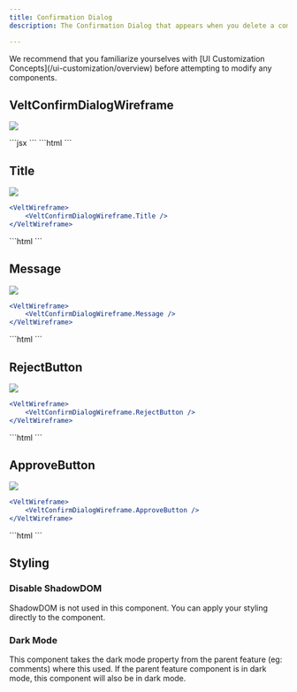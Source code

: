 ```yaml
---
title: Confirmation Dialog
description: The Confirmation Dialog that appears when you delete a comment annotation.

---
```

<Note>
We recommend that you familiarize yourselves with [UI Customization Concepts](/ui-customization/overview) before attempting to modify any components.
</Note>

## VeltConfirmDialogWireframe
![](/images/customization/comments/confirmation-dialog/confirm-dialog-overview.png)

<Tabs>
<Tab title="React / Next.js">
```jsx
<VeltWireframe>
    <VeltConfirmDialogWireframe>
        <VeltConfirmDialogWireframe.Title />
        <VeltConfirmDialogWireframe.Message />
        <VeltConfirmDialogWireframe.RejectButton />
        <VeltConfirmDialogWireframe.ApproveButton />
    </VeltConfirmDialogWireframe>
</VeltWireframe>
```
</Tab>
<Tab title="Other Frameworks">
```html
<velt-wireframe style="display:none;">
    <velt-confirm-dialog-wireframe>
        <velt-confirm-dialog-title-wireframe></velt-confirm-dialog-title-wireframe>
        <velt-confirm-dialog-message-wireframe></velt-confirm-dialog-message-wireframe>
        <velt-confirm-dialog-reject-button-wireframe></velt-confirm-dialog-reject-button-wireframe>
        <velt-confirm-dialog-approve-button-wireframe></velt-confirm-dialog-approve-button-wireframe>
    </velt-confirm-dialog-wireframe>
</velt-wireframe>
```
</Tab>
</Tabs>

## Title
![](/images/customization/comments/confirmation-dialog/confirm-dialog-title.png)
<Tabs>
<Tab title="React / Next.js">
```jsx
<VeltWireframe>
    <VeltConfirmDialogWireframe.Title />
</VeltWireframe>
```
</Tab>
<Tab title="Other Frameworks">
```html
<velt-wireframe style="display:none;">
    <velt-confirm-dialog-title-wireframe></velt-confirm-dialog-title-wireframe>
</velt-wireframe>
```
</Tab>
</Tabs>

## Message
![](/images/customization/comments/confirmation-dialog/confirm-dialog-message.png)
<Tabs>
<Tab title="React / Next.js">
```jsx
<VeltWireframe>
    <VeltConfirmDialogWireframe.Message />
</VeltWireframe>
```
</Tab>
<Tab title="Other Frameworks">
```html
<velt-wireframe style="display:none;">
    <velt-confirm-dialog-message-wireframe></velt-confirm-dialog-message-wireframe>
</velt-wireframe>
```
</Tab>
</Tabs>

## RejectButton
![](/images/customization/comments/confirmation-dialog/confirm-dialog-reject.png)
<Tabs>
<Tab title="React / Next.js">
```jsx
<VeltWireframe>
    <VeltConfirmDialogWireframe.RejectButton />
</VeltWireframe>
```
</Tab>
<Tab title="Other Frameworks">
```html
<velt-wireframe style="display:none;">
    <velt-confirm-dialog-reject-button-wireframe></velt-confirm-dialog-reject-button-wireframe>
</velt-wireframe>
```
</Tab>
</Tabs>

## ApproveButton
![](/images/customization/comments/confirmation-dialog/confirm-dialog-approve.png)
<Tabs>
<Tab title="React / Next.js">
```jsx
<VeltWireframe>
    <VeltConfirmDialogWireframe.ApproveButton />
</VeltWireframe>
```
</Tab>
<Tab title="Other Frameworks">
```html
<velt-wireframe style="display:none;">
    <velt-confirm-dialog-approve-button-wireframe></velt-confirm-dialog-approve-button-wireframe>
</velt-wireframe>
```
</Tab>
</Tabs>


## Styling

### Disable ShadowDOM
ShadowDOM is not used in this component. You can apply your styling directly to the component.


### Dark Mode
This component takes the dark mode property from the parent feature (eg: comments) where this used.
If the parent feature component is in dark mode, this component will also be in dark mode.
